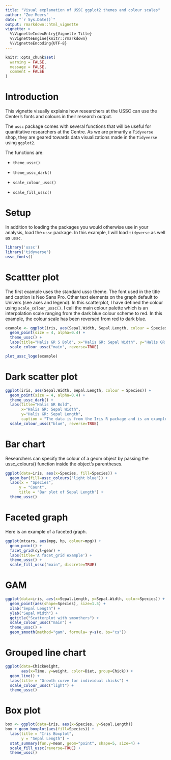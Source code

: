 ```yaml
---
title: "Visual explanation of USSC ggplot2 themes and colour scales"
author: "Zoe Meers"
date: "`r Sys.Date()`"
output: rmarkdown::html_vignette
vignette: >
  %\VignetteIndexEntry{Vignette Title}
  %\VignetteEngine{knitr::rmarkdown}
  %\VignetteEncoding{UTF-8}
---
```


```r
knitr::opts_chunk$set(
  warning = FALSE,
  message = FALSE,
  comment = FALSE
)
```

# Introduction

This vignette visually explains how researchers at the USSC can use the Center's fonts and colours in their research output. 

The `ussc` package comes with several functions that will be useful for quantitative researchers at the Centre. As we are primarily a `Tidyverse` shop, they are geared towards data visualizations made in the `Tidyverse` using `ggplot2`.  

The functions are:

* `theme_ussc()`

* `theme_ussc_dark()`

* `scale_colour_ussc()`

* `scale_fill_ussc()`


# Setup
In addition to loading the packages you would otherwise use in your analysis, load the `ussc` package. In this example, I will load `tidyverse` as well as `ussc`.

```r
library('ussc')
library('tidyverse')
ussc_fonts()
```

# Scattter plot

The first example uses the standard ussc theme. The font used in the title and caption is Neo Sans Pro. Other text elements on the graph default to Univers (see axes and legend). In this scatterplot, I have defined the colour using `scale_colour_ussc()`. I call the main colour palette which is an interpolation scale ranging from the dark blue colour scheme to red. In this example, the colour scale has been reversed from red to dark blue.

```r
example <- ggplot(iris, aes(Sepal.Width, Sepal.Length, colour = Species)) + 
  geom_point(size = 4, alpha=0.4) +  
  theme_ussc() + 
  labs(title="Halis GR S Bold", x="Halis GR: Sepal Width", y="Halis GR Font: Sepal Length", caption = "The data is from the Iris R package and is an example.") + 
  scale_colour_ussc("main", reverse=TRUE)

plot_ussc_logo(example)
```

# Dark scatter plot


```r
ggplot(iris, aes(Sepal.Width, Sepal.Length, colour = Species)) + 
  geom_point(size = 4, alpha=0.4) +  
  theme_ussc_dark() + 
  labs(title="Halis GR Bold", 
       x="Halis GR: Sepal Width", 
       y="Halis GR: Sepal Length", 
       caption = "The data is from the Iris R package and is an example.") + 
  scale_colour_ussc("blue", reverse=TRUE)
```

# Bar chart

Researchers can specify the colour of a geom object by passing the ussc_colours() function inside the object's parentheses.

```r
ggplot(data=iris, aes(x=Species, fill=Species)) + 
  geom_bar(fill=ussc_colours("light blue")) + 
  labs(x = "Species", 
      y = "Count",
      title = "Bar plot of Sepal Length") + 
  theme_ussc()  
```


# Faceted graph

Here is an example of a faceted graph. 

```r
ggplot(mtcars, aes(mpg, hp, colour=mpg)) + 
  geom_point() + 
  facet_grid(cyl~gear) + 
  labs(title='A facet_grid example') + 
  theme_ussc() + 
  scale_fill_ussc("main", discrete=TRUE) 
```

# GAM 
```r
ggplot(data=iris, aes(x=Sepal.Length, y=Sepal.Width, color=Species)) + 
  geom_point(aes(shape=Species), size=1.5) + 
  xlab("Sepal Length") + 
  ylab("Sepal Width") + 
  ggtitle("Scatterplot with smoothers") + 
  scale_colour_ussc("main") + 
  theme_ussc() + 
  geom_smooth(method="gam", formula= y~s(x, bs="cs"))
```

# Grouped line chart 
```r
ggplot(data=ChickWeight, 
       aes(x=Time, y=weight, color=Diet, group=Chick)) +
  geom_line() + 
  labs(title = "Growth curve for individual chicks") + 
  scale_colour_ussc("light") + 
  theme_ussc()
```


# Box plot 

```r
box <- ggplot(data=iris, aes(x=Species, y=Sepal.Length))
box + geom_boxplot(aes(fill=Species)) + 
  labs(title = "Iris Boxplot",
       y = "Sepal Length") +
  stat_summary(fun.y=mean, geom="point", shape=5, size=4) +
  scale_fill_ussc(reverse=TRUE) + 
  theme_ussc()
```



